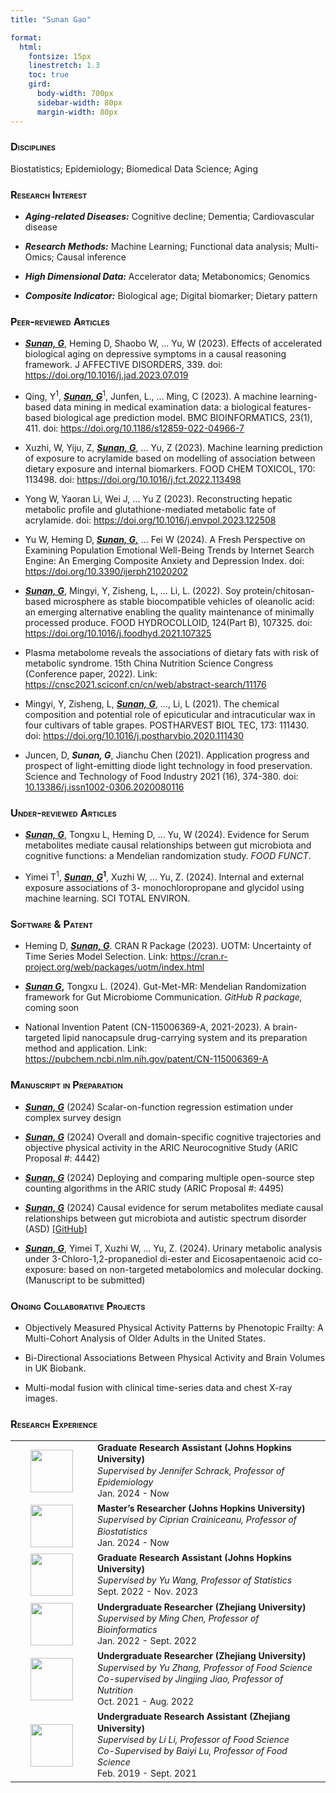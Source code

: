 ```yaml
---
title: "Sunan Gao"

format: 
  html:
    fontsize: 15px
    linestretch: 1.3
    toc: true
    gird:
      body-width: 700px
      sidebar-width: 80px
      margin-width: 80px
---
```


### [**Disciplines**]{.smallcaps}

Biostatistics; Epidemiology; Biomedical Data Science; Aging

### [**Research Interest**]{.smallcaps}

-   ***Aging-related Diseases:*** Cognitive decline; Dementia; Cardiovascular disease

-   ***Research Methods:*** Machine Learning; Functional data analysis; Multi-Omics; Causal inference

-   ***High Dimensional Data:*** Accelerator data; Metabonomics; Genomics

-   ***Composite Indicator:*** Biological age; Digital biomarker; Dietary pattern

### [**Peer-reviewed Articles**]{.smallcaps}

-   [***Sunan, G***]{.underline}, Heming D, Shaobo W, ... Yu, W (2023). Effects of accelerated biological aging on depressive symptoms in a causal reasoning framework. J AFFECTIVE DISORDERS, 339. doi: <https://doi.org/10.1016/j.jad.2023.07.019>

-   Qing, Y^1^, [***Sunan, G***]{.underline}^1^, Junfen, L., ... Ming, C (2023). A machine learning-based data mining in medical examination data: a biological features-based biological age prediction model. BMC BIOINFORMATICS, 23(1), 411. doi: <https://doi.org/10.1186/s12859-022-04966-7>

-   Xuzhi, W, Yiju, Z, [***Sunan, G***]{.underline}, ... Yu, Z (2023). Machine learning prediction of exposure to acrylamide based on modelling of association between dietary exposure and internal biomarkers. FOOD CHEM TOXICOL, 170: 113498. doi: <https://doi.org/10.1016/j.fct.2022.113498>

-   Yong W, Yaoran Li, Wei J, ... Yu Z (2023). Reconstructing hepatic metabolic profile and glutathione-mediated metabolic fate of acrylamide. doi: <https://doi.org/10.1016/j.envpol.2023.122508>

-   Yu W, Heming D, [***Sunan, G,***]{.underline} ... Fei W (2024). A Fresh Perspective on Examining Population Emotional Well-Being Trends by Internet Search Engine: An Emerging Composite Anxiety and Depression Index. doi: <https://doi.org/10.3390/ijerph21020202>

-   [***Sunan, G***]{.underline}, Mingyi, Y, Zisheng, L, ... Li, L. (2022). Soy protein/chitosan-based microsphere as stable biocompatible vehicles of oleanolic acid: an emerging alternative enabling the quality maintenance of minimally processed produce. FOOD HYDROCOLLOID, 124(Part B), 107325. doi: <https://doi.org/10.1016/j.foodhyd.2021.107325>

-   Plasma metabolome reveals the associations of dietary fats with risk of metabolic syndrome. 15th China Nutrition Science Congress (Conference paper, 2022). Link: <https://cnsc2021.sciconf.cn/cn/web/abstract-search/11176>

-   Mingyi, Y, Zisheng, L, [***Sunan, G***]{.underline}, ..., Li, L (2021). The chemical composition and potential role of epicuticular and intracuticular wax in four cultivars of table grapes. POSTHARVEST BIOL TEC, 173: 111430. doi: <https://doi.org/10.1016/j.postharvbio.2020.111430>

-   Juncen, D, ***Sunan, G***, Jianchu Chen (2021). Application progress and prospect of light-emitting diode light technology in food preservation. Science and Technology of Food Industry 2021 (16), 374-380. doi: [10.13386/j.issn1002-0306.2020080116](http://dx.doi.org/10.13386/j.issn1002-0306.2020080116)

### [**Under-reviewed Articles**]{.smallcaps}

-   [***Sunan, G***]{.underline}, Tongxu L, Heming D, ... Yu, W (2024). Evidence for Serum metabolites mediate causal relationships between gut microbiota and cognitive functions: a Mendelian randomization study. *FOOD FUNCT*.

-   Yimei T^1^, [***Sunan, G***]{.underline}^**1**^, Xuzhi W, ... Yu, Z. (2024). Internal and external exposure associations of 3- monochloropropane and glycidol using machine learning. SCI TOTAL ENVIRON.

### [**Software & Patent**]{.smallcaps}

-   Heming D, [***Sunan, G***]{.underline}. CRAN R Package (2023). UOTM: Uncertainty of Time Series Model Selection. Link: <https://cran.r-project.org/web/packages/uotm/index.html>

-   [***Sunan G***]{.underline}**,** Tongxu L. (2024). Gut-Met-MR: Mendelian Randomization framework for Gut Microbiome Communication. *GitHub R package,* coming soon

-   National Invention Patent (CN-115006369-A, 2021-2023). A brain-targeted lipid nanocapsule drug-carrying system and its preparation method and application. Link: <https://pubchem.ncbi.nlm.nih.gov/patent/CN-115006369-A>

### [**Manuscript in Preparation**]{.smallcaps}

-   [***Sunan, G***]{.underline} (2024) Scalar-on-function regression estimation under complex survey design

-   [***Sunan, G***]{.underline} (2024) Overall and domain-specific cognitive trajectories and objective physical activity in the ARIC Neurocognitive Study (ARIC Proposal #: 4442)

-   [***Sunan, G***]{.underline} (2024) Deploying and comparing multiple open-source step counting algorithms in the ARIC study (ARIC Proposal #: 4495)

-   [***Sunan, G***]{.underline} (2024) Causal evidence for serum metabolites mediate causal relationships between gut microbiota and autistic spectrum disorder (ASD) [\[GitHub\]](https://github.com/SNGao/Gut-Met-MR)

-   [***Sunan, G***]{.underline}, Yimei T, Xuzhi W, ... Yu, Z. (2024). Urinary metabolic analysis under 3-Chloro-1,2-propanediol di-ester and Eicosapentaenoic acid co-exposure: based on non-targeted metabolomics and molecular docking. (Manuscript to be submitted)

### [**Onging Collaborative Projects**]{.smallcaps}

-   Objectively Measured Physical Activity Patterns by Phenotopic Frailty: A Multi-Cohort Analysis of Older Adults in the United States.

-   Bi-Directional Associations Between Physical Activity and Brain Volumes in UK Biobank.

-   Multi-modal fusion with clinical time-series data and chest X-ray images.

### [**Research Experience**]{.smallcaps}

+:------------------------------------:+--------------------------------------------------------------------------------------------------------------+
| ![](images/JHU_logo.png){width="68"} | <span style="font-size: 14px; line-height: 1.3"> **Graduate Research Assistant (Johns Hopkins University)**\ |
|                                      | *Supervised by Jennifer Schrack, Professor of Epidemiology\                                                  |
|                                      | *Jan. 2024 - Now                                                                                             |
+--------------------------------------+--------------------------------------------------------------------------------------------------------------+
| ![](images/JHU_logo.png){width="68"} | <span style="font-size: 14px; line-height: 1.3"> **Master’s Researcher (Johns Hopkins University)**\         |
|                                      | *Supervised by Ciprian Crainiceanu, Professor of Biostatistics\                                              |
|                                      | *Jan. 2024 - Now                                                                                             |
+--------------------------------------+--------------------------------------------------------------------------------------------------------------+
| ![](images/RUC_logo.png){width="68"} | <span style="font-size: 14px; line-height: 1.3"> **Graduate Research Assistant (Johns Hopkins University)**\ |
|                                      | *Supervised by Yu Wang, Professor of Statistics\                                                             |
|                                      | *Sept. 2022 - Nov. 2023                                                                                      |
+--------------------------------------+--------------------------------------------------------------------------------------------------------------+
| ![](images/ZJU_logo.png){width="68"} | <span style="font-size: 14px; line-height: 1.3"> **Undergraduate Researcher (Zhejiang University)**\         |
|                                      | *Supervised by Ming Chen, Professor of Bioinformatics\                                                       |
|                                      | *Jan. 2022 - Sept. 2022                                                                                      |
+--------------------------------------+--------------------------------------------------------------------------------------------------------------+
| ![](images/ZJU_logo.png){width="68"} | <span style="font-size: 14px; line-height: 1.3"> **Undergraduate Researcher (Zhejiang University)**\         |
|                                      | *Supervised by Yu Zhang, Professor of Food Science\                                                          |
|                                      | Co-supervised by Jingjing Jiao, Professor of Nutrition*\                                                     |
|                                      | Oct. 2021 - Aug. 2022                                                                                        |
+--------------------------------------+--------------------------------------------------------------------------------------------------------------+
| ![](images/ZJU_logo.png){width="68"} | <span style="font-size: 14px; line-height: 1.3"> **Undergraduate Research Assistant (Zhejiang University)**\ |
|                                      | *Supervised by Li Li, Professor of Food Science\                                                             |
|                                      | Co-Supervised by Baiyi Lu, Professor of Food Science*\                                                       |
|                                      | Feb. 2019 - Sept. 2021                                                                                       |
+--------------------------------------+--------------------------------------------------------------------------------------------------------------+
